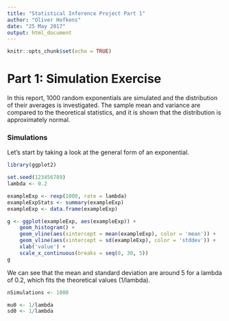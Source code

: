 ```yaml
---
title: "Statistical Inference Project Part 1"
author: "Oliver Hofkens"
date: "25 May 2017"
output: html_document
---
```


```r
knitr::opts_chunk$set(echo = TRUE)
```

# Part 1: Simulation Exercise

In this report, 1000 random exponentials are simulated and the distribution
of their averages is investigated. The sample mean and variance are compared to 
the theoretical statistics, and it is shown that the distribution is approximately
normal.

### Simulations

Let's start by taking a look at the general form of an exponential.
```r
library(ggplot2)

set.seed(123456789)
lambda <- 0.2

exampleExp <- rexp(1000, rate = lambda)
exampleExpStats <- summary(exampleExp)
exampleExp <- data.frame(exampleExp)

g <- ggplot(exampleExp, aes(exampleExp)) + 
    geom_histogram() + 
    geom_vline(aes(xintercept = mean(exampleExp), color = 'mean')) + 
    geom_vline(aes(xintercept = sd(exampleExp), color = 'stddev')) +
    xlab('value') + 
    scale_x_continuous(breaks = seq(0, 30, 5))
g
```

We can see that the mean and standard deviation are around 5 for a lambda of 0.2, 
which fits the theoretical values (1/lambda).

```r
nSimulations <- 1000
```

```r
mu0 <- 1/lambda
sd0 <- 1/lambda
```
